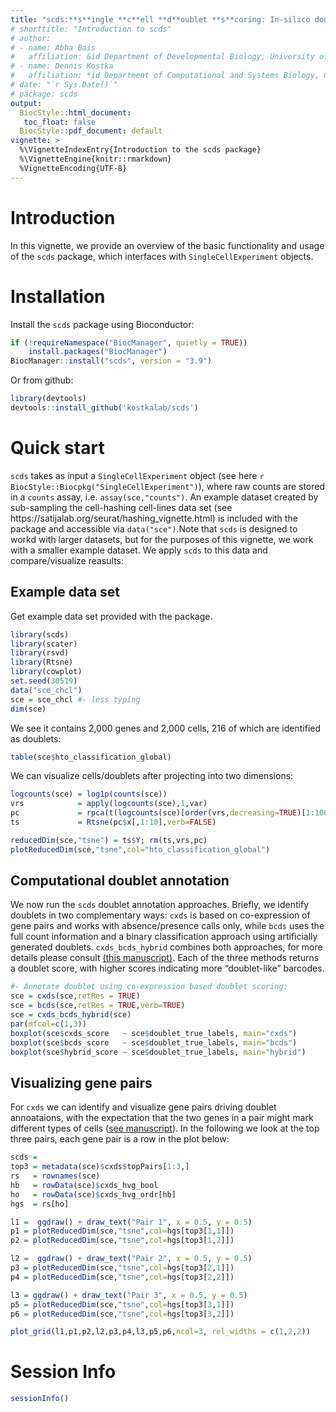 ```yaml
---
title: "scds:**s**ingle **c**ell **d**oublet **s**coring: In-silico doublet annotation for single cell RNA sequencing data"
# shorttitle: "Introduction to scds"
# author:
# - name: Abha Bais
#   affiliation: &id Department of Developmental Biology, University of Pittsburgh School of Medicine
# - name: Dennis Kostka
#   affiliation: *id Department of Computational and Systems Biology, Center for Evolutionary Biology and Medicine, University of Pittsburgh School of Medicine
# date: "`r Sys.Date()`"
# package: scds
output:
  BiocStyle::html_document:
   toc_float: false
  BiocStyle::pdf_document: default
vignette: >
  %\VignetteIndexEntry{Introduction to the scds package}
  %\VignetteEngine{knitr::rmarkdown}
  %VignetteEncoding{UTF-8}
---
```


# Introduction
In this vignette, we provide an overview of the basic functionality and usage of the `scds` package, which interfaces with ``SingleCellExperiment`` objects.


# Installation

Install the `scds` package using Bioconductor:

```r
if (!requireNamespace("BiocManager", quietly = TRUE))
    install.packages("BiocManager")
BiocManager::install("scds", version = "3.9")
```

Or from github:

```r
library(devtools)
devtools::install_github('kostkalab/scds')

```

# Quick start


`scds` takes as input a `SingleCellExperiment` object (see here `r BiocStyle::Biocpkg("SingleCellExperiment")`), where raw counts are stored in a ```counts``` assay, i.e. ```assay(sce,"counts")```. An example dataset created by sub-sampling the cell-hashing cell-lines data set (see  https://satijalab.org/seurat/hashing_vignette.html) is included with the package and accessible via ```data("sce")```.Note that `scds` is designed to workd with larger datasets, but for the purposes of this vignette, we work with a smaller example dataset. We apply ```scds``` to this data and compare/visualize reasults:

## Example data set

Get example data set provided with the package.

```r
library(scds)
library(scater)
library(rsvd)
library(Rtsne)
library(cowplot)
set.seed(30519)
data("sce_chcl")
sce = sce_chcl #- less typing
dim(sce)

```

We see it contains 2,000 genes and 2,000 cells, 216 of which are identified as doublets:

```r
table(sce$hto_classification_global)
```

We can visualize cells/doublets after projecting into two dimensions:

```r
logcounts(sce) = log1p(counts(sce))
vrs            = apply(logcounts(sce),1,var)
pc             = rpca(t(logcounts(sce)[order(vrs,decreasing=TRUE)[1:100],]))
ts             = Rtsne(pc$x[,1:10],verb=FALSE)

reducedDim(sce,"tsne") = ts$Y; rm(ts,vrs,pc)
plotReducedDim(sce,"tsne",col="hto_classification_global")
```

## Computational doublet annotation

We now run the ```scds``` doublet annotation approaches. Briefly, we identify doublets in two complementary ways: `cxds` is based on co-expression of gene pairs and works with absence/presence calls only, while `bcds` uses the full count information and a binary classification approach using artificially generated doublets. `cxds_bcds_hybrid` combines both approaches, for more details please consult [(this manuscript)](https://doi.org/10.1101/564021). Each of the three methods returns a doublet score, with higher scores indicating more "doublet-like" barcodes.

```r
#- Annotate doublet using co-expression based doublet scoring:
sce = cxds(sce,retRes = TRUE)
sce = bcds(sce,retRes = TRUE,verb=TRUE)
sce = cxds_bcds_hybrid(sce)
par(mfcol=c(1,3))
boxplot(sce$cxds_score   ~ sce$doublet_true_labels, main="cxds")
boxplot(sce$bcds_score   ~ sce$doublet_true_labels, main="bcds")
boxplot(sce$hybrid_score ~ sce$doublet_true_labels, main="hybrid")

```

## Visualizing gene pairs


For ```cxds``` we can identify and visualize gene pairs driving doublet annoataions, with the expectation that the two genes in a pair might mark different types of cells ([see manuscript](https://doi.org/10.1101/564021)). In the following we look at the top three pairs, each gene pair is a row in the plot below:

```r
scds =
top3 = metadata(sce)$cxds$topPairs[1:3,]
rs   = rownames(sce)
hb   = rowData(sce)$cxds_hvg_bool
ho   = rowData(sce)$cxds_hvg_ordr[hb]
hgs  = rs[ho]

l1 =  ggdraw() + draw_text("Pair 1", x = 0.5, y = 0.5)
p1 = plotReducedDim(sce,"tsne",col=hgs[top3[1,1]])
p2 = plotReducedDim(sce,"tsne",col=hgs[top3[1,2]])

l2 =  ggdraw() + draw_text("Pair 2", x = 0.5, y = 0.5)
p3 = plotReducedDim(sce,"tsne",col=hgs[top3[2,1]])
p4 = plotReducedDim(sce,"tsne",col=hgs[top3[2,2]])

l3 = ggdraw() + draw_text("Pair 3", x = 0.5, y = 0.5)
p5 = plotReducedDim(sce,"tsne",col=hgs[top3[3,1]])
p6 = plotReducedDim(sce,"tsne",col=hgs[top3[3,2]])

plot_grid(l1,p1,p2,l2,p3,p4,l3,p5,p6,ncol=3, rel_widths = c(1,2,2))
```

# Session Info

```r
sessionInfo()

```
